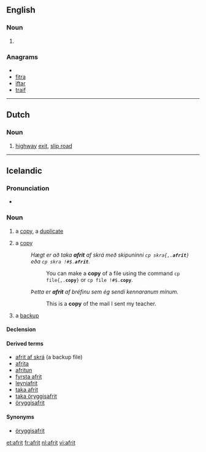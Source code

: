 ==English==

===Noun===
{{en-noun}}

# {{alternative spelling of|[[ifrit]]}}

===Anagrams===
* {{alphagram|afirt}}
* [[fitra#English|fitra]]
* [[iftar#English|iftar]]
* [[traif#English|traif]]

----

==Dutch==

===Noun===
{{nl-noun|g=m|afritten}}

# [[highway]] [[exit]], [[slip road]]

----

==Icelandic==

===Pronunciation===
* {{IPA|/ˈavrɪːt/|lang=is}}

===Noun===
{{is-noun|n|afrits|afrit}}

# a [[copy]], a [[duplicate]]
# {{context|computing|lang=is}} a [[copy]]
#: ''Hægt er að taka '''afrit''' af skrá með skipuninni <code>cp skra{,.'''afrit'''}</code> eða <tt>cp skra !#$.'''afrit'''</tt>.''
#:: You can make a '''copy''' of a file using the command <code>cp file{,.'''copy'''}</code> or <tt>cp file !#$.'''copy'''</tt>.
#: ''Þetta er '''afrit''' af bréfinu sem ég sendi kennaranum mínum.''
#:: This is a '''copy''' of the mail I sent my teacher.
# {{context|computing|lang=is}} a [[backup]]{{jump|is|backup|s}}

====Declension====
{{is-decl-noun-n-s|afr|i|t}}

====Derived terms====
* [[afrit af skrá]] (a backup file)
* [[afrita]]
* [[afritun]]
* [[fyrsta afrit]]
* [[leyniafrit]]
* [[taka afrit]]
* [[taka öryggisafrit]]
* [[öryggisafrit]]

====Synonyms====
* {{jump|s|is|backup}} [[öryggisafrit]]

[[et:afrit]]
[[fr:afrit]]
[[nl:afrit]]
[[vi:afrit]]